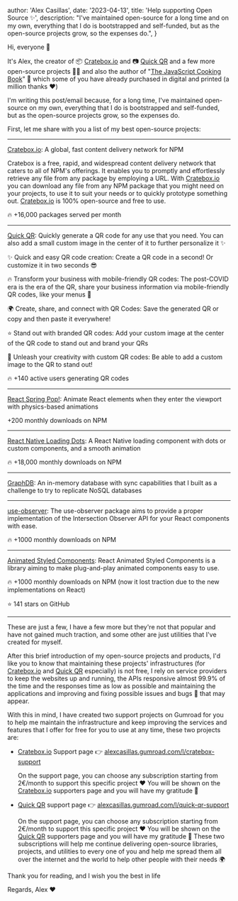
  author: 'Alex Casillas',
  date: '2023-04-13',
  title: 'Help supporting Open Source ✨',
  description:
    "I've maintained open-source for a long time and on my own, everything that I do is bootstrapped and self-funded, but as the open-source projects grow, so the expenses do.",
}


Hi, everyone 👋

It's Alex, the creator of 📦 [Cratebox.io](https://cratebox.io) and 📷 [Quick QR](https://www.quick-qr.app) and a few more open-source projects 🧑‍💻 and also the author of "[The JavaScript Cooking Book](https://www.amazon.com/Alex-Casillas/dp/B0BW2GGHHT)" 📗 which some of you have already purchased in digital and printed (a million thanks ❤️)

I'm writing this post/email because, for a long time, I've maintained open-source on my own, everything that I do is bootstrapped and self-funded, but as the open-source projects grow, so the expenses do.

First, let me share with you a list of my best open-source projects:

---

[Cratebox.io](https://cratebox.io): A global, fast content delivery network for NPM

Cratebox is a free, rapid, and widespread content delivery network that caters to all of NPM's offerings. It enables you to promptly and effortlessly retrieve any file from any package by employing a URL. With [Cratebox.io](https://cratebox.io) you can download any file from any NPM package that you might need on your projects, to use it to suit your needs or to quickly prototype something out. [Cratebox.io](https://cratebox.io) is 100% open-source and free to use.

🔥 +16,000 packages served per month

---

[Quick QR](https://www.quick-qr.app): Quickly generate a QR code for any use that you need. You can also add a small custom image in the center of it to further personalize it ✨

✨ Quick and easy QR code creation: Create a QR code in a second! Or customize it in two seconds 😎

🔥 Transform your business with mobile-friendly QR codes: The post-COVID era is the era of the QR, share your business information via mobile-friendly QR codes, like your menus 🍔

🌍 Create, share, and connect with QR Codes: Save the generated QR or copy and then paste it everywhere!

⭐ Stand out with branded QR codes: Add your custom image at the center of the QR code to stand out and brand your QRs

🎨 Unleash your creativity with custom QR codes: Be able to add a custom image to the QR to stand out!

🔥 +140 active users generating QR codes

---

[React Spring Pop!](https://github.com/alexvcasillas/react-spring-pop): Animate React elements when they enter the viewport with physics-based animations

+200 monthly downloads on NPM

---

[React Native Loading Dots](https://github.com/alexvcasillas/react-native-loading-dots): A React Native loading component with dots or custom components, and a smooth animation

🔥 +18,000 monthly downloads on NPM

---

[GraphDB](https://github.com/alexvcasillas/graphdb): An in-memory database with sync capabilities that I built as a challenge to try to replicate NoSQL databases

---

[use-observer](https://github.com/alexvcasillas/use-observer): The use-observer package aims to provide a proper implementation of the Intersection Observer API for your React components with ease.

🔥 +1000 monthly downloads on NPM

---

[Animated Styled Components](https://github.com/alexvcasillas/animated-styled-components): React Animated Styled Components is a library aiming to make plug-and-play animated components easy to use.

🔥 +1000 monthly downloads on NPM (now it lost traction due to the new implementations on React)

⭐ 141 stars on GitHub

---

These are just a few, I have a few more but they're not that popular and have not gained much traction, and some other are just utilities that I've created for myself.

After this brief introduction of my open-source projects and products, I'd like you to know that maintaining these projects' infrastructures (for [Cratebox.io](https://cratebox.io) and [Quick QR](https://www.quick-qr.app) especially) is not free, I rely on service providers to keep the websites up and running, the APIs responsive almost 99.9% of the time and the responses time as low as possible and maintaining the applications and improving and fixing possible issues and bugs 🐛 that may appear.

With this in mind, I have created two support projects on Gumroad for you to help me maintain the infrastructure and keep improving the services and features that I offer for free for you to use at any time, these two projects are:

- [Cratebox.io](https://cratebox.io) Support page 👉 [alexcasillas.gumroad.com/l/cratebox-support](https://alexcasillas.gumroad.com/l/cratebox-support)

  On the support page, you can choose any subscription starting from 2€/month to support this specific project ❤️
  You will be shown on the [Cratebox.io](https://cratebox.io) supporters page and you will have my gratitude 🙇

- [Quick QR](https://www.quick-qr.app) support page 👉 [alexcasillas.gumroad.com/l/quick-qr-support](https://alexcasillas.gumroad.com/l/quick-qr-support)

  On the support page, you can choose any subscription starting from 2€/month to support this specific project ❤️
  You will be shown on the [Quick QR](https://www.quick-qr.app) supporters page and you will have my gratitude 🙇
  These two subscriptions will help me continue delivering open-source libraries, projects, and utilities to every one of you and help me spread them all over the internet and the world to help other people with their needs 🌍

Thank you for reading, and I wish you the best in life

Regards,
Alex ❤️
